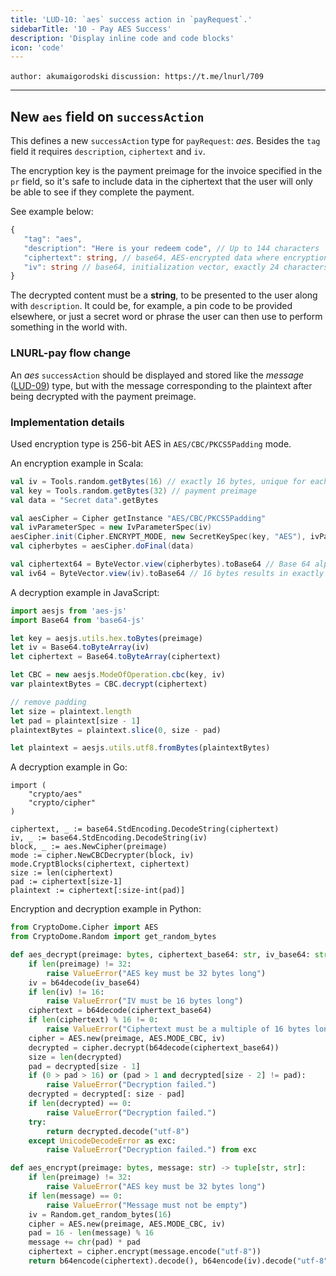 ```yaml
---
title: 'LUD-10: `aes` success action in `payRequest`.'
sidebarTitle: '10 - Pay AES Success'
description: 'Display inline code and code blocks'
icon: 'code'
---
```


`author: akumaigorodski` `discussion: https://t.me/lnurl/709`

---

## New `aes` field on `successAction`

This defines a new `successAction` type for `payRequest`: _aes_. Besides the `tag` field it requires `description`, `ciphertext` and `iv`.

The encryption key is the payment preimage for the invoice specified in the `pr` field, so it's safe to include data in the ciphertext that the user will only be able to see if they complete the payment.

See example below:

```Typescript
{
   "tag": "aes",
   "description": "Here is your redeem code", // Up to 144 characters
   "ciphertext": string, // base64, AES-encrypted data where encryption key is payment preimage, up to 4kb of characters
   "iv": string // base64, initialization vector, exactly 24 characters
}
```

The decrypted content must be a **string**, to be presented to the user along with `description`. It could be, for example, a pin code to be provided elsewhere, or just a secret word or phrase the user can then use to perform something in the world with.

### LNURL-pay flow change

An _aes_ `successAction` should be displayed and stored like the _message_ ([LUD-09](09.md)) type, but with the message corresponding to the plaintext after being decrypted with the payment preimage.

### Implementation details

Used encryption type is 256-bit AES in `AES/CBC/PKCS5Padding` mode.

An encryption example in Scala:

```scala
val iv = Tools.random.getBytes(16) // exactly 16 bytes, unique for each secret
val key = Tools.random.getBytes(32) // payment preimage
val data = "Secret data".getBytes

val aesCipher = Cipher getInstance "AES/CBC/PKCS5Padding"
val ivParameterSpec = new IvParameterSpec(iv)
aesCipher.init(Cipher.ENCRYPT_MODE, new SecretKeySpec(key, "AES"), ivParameterSpec)
val cipherbytes = aesCipher.doFinal(data)

val ciphertext64 = ByteVector.view(cipherbytes).toBase64 // Base 64 alphabet as defined by http://tools.ietf.org/html/rfc4648#section-4 RF4648 section 4. Whitespace is ignored.
val iv64 = ByteVector.view(iv).toBase64 // 16 bytes results in exactly 24 characters
```

A decryption example in JavaScript:

```js
import aesjs from 'aes-js'
import Base64 from 'base64-js'

let key = aesjs.utils.hex.toBytes(preimage)
let iv = Base64.toByteArray(iv)
let ciphertext = Base64.toByteArray(ciphertext)

let CBC = new aesjs.ModeOfOperation.cbc(key, iv)
var plaintextBytes = CBC.decrypt(ciphertext)

// remove padding
let size = plaintext.length
let pad = plaintext[size - 1]
plaintextBytes = plaintext.slice(0, size - pad)

let plaintext = aesjs.utils.utf8.fromBytes(plaintextBytes)
```

A decryption example in Go:

```golang
import (
    "crypto/aes"
    "crypto/cipher"
)

ciphertext, _ := base64.StdEncoding.DecodeString(ciphertext)
iv, _ := base64.StdEncoding.DecodeString(iv)
block, _ := aes.NewCipher(preimage)
mode := cipher.NewCBCDecrypter(block, iv)
mode.CryptBlocks(ciphertext, ciphertext)
size := len(ciphertext)
pad := ciphertext[size-1]
plaintext := ciphertext[:size-int(pad)]
```

Encryption and decryption example in Python:

```python
from CryptoDome.Cipher import AES
from CryptoDome.Random import get_random_bytes

def aes_decrypt(preimage: bytes, ciphertext_base64: str, iv_base64: str) -> str:
    if len(preimage) != 32:
        raise ValueError("AES key must be 32 bytes long")
    iv = b64decode(iv_base64)
    if len(iv) != 16:
        raise ValueError("IV must be 16 bytes long")
    ciphertext = b64decode(ciphertext_base64)
    if len(ciphertext) % 16 != 0:
        raise ValueError("Ciphertext must be a multiple of 16 bytes long")
    cipher = AES.new(preimage, AES.MODE_CBC, iv)
    decrypted = cipher.decrypt(b64decode(ciphertext_base64))
    size = len(decrypted)
    pad = decrypted[size - 1]
    if (0 > pad > 16) or (pad > 1 and decrypted[size - 2] != pad):
        raise ValueError("Decryption failed.")
    decrypted = decrypted[: size - pad]
    if len(decrypted) == 0:
        raise ValueError("Decryption failed.")
    try:
        return decrypted.decode("utf-8")
    except UnicodeDecodeError as exc:
        raise ValueError("Decryption failed.") from exc

def aes_encrypt(preimage: bytes, message: str) -> tuple[str, str]:
    if len(preimage) != 32:
        raise ValueError("AES key must be 32 bytes long")
    if len(message) == 0:
        raise ValueError("Message must not be empty")
    iv = Random.get_random_bytes(16)
    cipher = AES.new(preimage, AES.MODE_CBC, iv)
    pad = 16 - len(message) % 16
    message += chr(pad) * pad
    ciphertext = cipher.encrypt(message.encode("utf-8"))
    return b64encode(ciphertext).decode(), b64encode(iv).decode("utf-8")
```